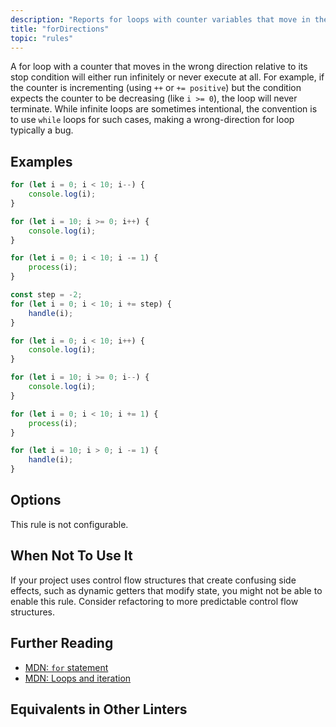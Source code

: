 ```yaml
---
description: "Reports for loops with counter variables that move in the wrong direction."
title: "forDirections"
topic: "rules"
---
```



<RuleSummary plugin="ts" rule="forDirections" />

A for loop with a counter that moves in the wrong direction relative to its stop condition will either run infinitely or never execute at all.
For example, if the counter is incrementing (using `++` or `+= positive`) but the condition expects the counter to be decreasing (like `i >= 0`), the loop will never terminate.
While infinite loops are sometimes intentional, the convention is to use `while` loops for such cases, making a wrong-direction for loop typically a bug.

## Examples

<Tabs>
<TabItem label="❌ Incorrect">

```ts
for (let i = 0; i < 10; i--) {
	console.log(i);
}
```

```ts
for (let i = 10; i >= 0; i++) {
	console.log(i);
}
```

```ts
for (let i = 0; i < 10; i -= 1) {
	process(i);
}
```

```ts
const step = -2;
for (let i = 0; i < 10; i += step) {
	handle(i);
}
```

</TabItem>
<TabItem label="✅ Correct">

```ts
for (let i = 0; i < 10; i++) {
	console.log(i);
}
```

```ts
for (let i = 10; i >= 0; i--) {
	console.log(i);
}
```

```ts
for (let i = 0; i < 10; i += 1) {
	process(i);
}
```

```ts
for (let i = 10; i > 0; i -= 1) {
	handle(i);
}
```

</TabItem>
</Tabs>

## Options

This rule is not configurable.

## When Not To Use It

If your project uses control flow structures that create confusing side effects, such as dynamic getters that modify state, you might not be able to enable this rule.
Consider refactoring to more predictable control flow structures.

## Further Reading

- [MDN: `for` statement](https://developer.mozilla.org/en-US/docs/Web/JavaScript/Reference/Statements/for)
- [MDN: Loops and iteration](https://developer.mozilla.org/en-US/docs/Web/JavaScript/Guide/Loops_and_iteration)

## Equivalents in Other Linters

<RuleEquivalents pluginId="ts" ruleId="forDirections" />
